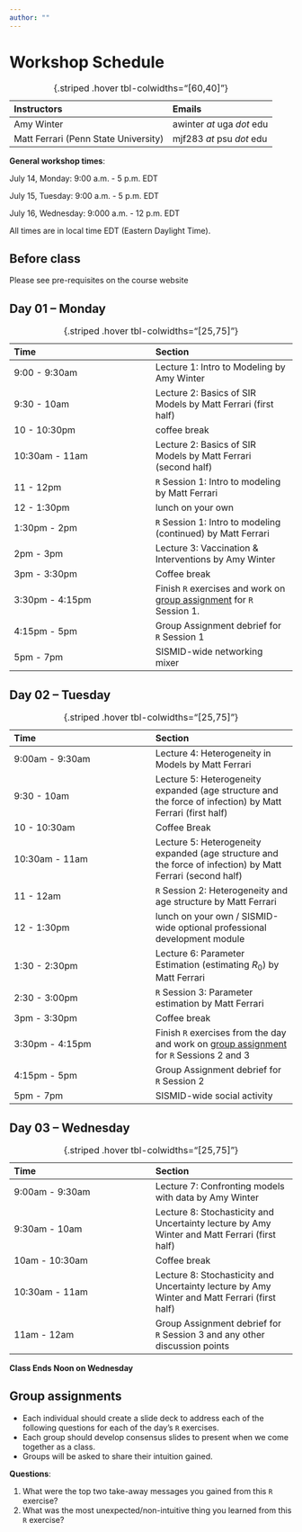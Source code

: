 ```yaml
---
author: ""
---
```


# Workshop Schedule {.unnumbered}

|Instructors | Emails |
|:--|:--|
| Amy Winter | awinter *at* uga *dot* edu |
| Matt Ferrari (Penn State University) | mjf283 *at* psu *dot* edu |

: {.striped .hover tbl-colwidths="[60,40]"}

**General workshop times**:

July 14, Monday: 9:00 a.m. - 5 p.m. EDT

July 15, Tuesday: 9:00 a.m. - 5 p.m. EDT

July 16, Wednesday: 9:000 a.m. - 12 p.m. EDT

::: {.callout-important}
All times are in local time EDT (Eastern Daylight Time).
:::

## Before class

Please see pre-requisites on the course website

## Day 01 – Monday 

| Time | Section |
|:--|:--|
| 9:00 - 9:30am | Lecture 1: Intro to Modeling by Amy Winter |
| 9:30 - 10am | Lecture 2: Basics of SIR Models by Matt Ferrari (first half) |
| 10 - 10:30pm | coffee break |
| 10:30am - 11am | Lecture 2: Basics of SIR Models by Matt Ferrari (second half) |
| 11 - 12pm | `R` Session 1: Intro to modeling by Matt Ferrari |
| 12 - 1:30pm | lunch on your own |
| 1:30pm - 2pm | `R` Session 1: Intro to modeling (continued) by Matt Ferrari |
| 2pm - 3pm | Lecture 3: Vaccination & Interventions by Amy Winter |
| 3pm - 3:30pm | Coffee break |
| 3:30pm - 4:15pm | Finish `R` exercises and work on [group assignment](#group-assignments) for `R` Session 1. |
| 4:15pm - 5pm | Group Assignment debrief for `R` Session 1 |
| 5pm - 7pm | SISMID-wide networking mixer |
: {.striped .hover tbl-colwidths="[25,75]"}


## Day 02 – Tuesday

| Time | Section |
|:--|:--|
| 9:00am - 9:30am | Lecture 4: Heterogeneity in Models by Matt Ferrari |
| 9:30 - 10am | Lecture 5: Heterogeneity expanded (age structure and the force of infection) by Matt Ferrari (first half) |
| 10 - 10:30am | Coffee Break |
| 10:30am - 11am | Lecture 5: Heterogeneity expanded (age structure and the force of infection) by Matt Ferrari (second half) |
| 11 - 12am | `R` Session 2: Heterogeneity and age structure by Matt Ferrari |
| 12 - 1:30pm | lunch on your own / SISMID-wide optional professional development module |
| 1:30 - 2:30pm | Lecture 6: Parameter Estimation (estimating $R_0$) by Matt Ferrari |
| 2:30 - 3:00pm | `R` Session 3: Parameter estimation by Matt Ferrari |
| 3pm - 3:30pm | Coffee break |
| 3:30pm - 4:15pm | Finish `R` exercises from the day and work on [group assignment](#group-assignments) for `R` Sessions 2 and 3 |
| 4:15pm - 5pm | Group Assignment debrief for `R` Session 2 |
| 5pm - 7pm | SISMID-wide social activity |
: {.striped .hover tbl-colwidths="[25,75]"}

## Day 03 – Wednesday

| Time | Section |
|:--|:--|
| 9:00am - 9:30am | Lecture 7: Confronting models with data by Amy Winter |
| 9:30am - 10am | Lecture 8: Stochasticity and Uncertainty lecture by Amy Winter and Matt Ferrari (first half) |
| 10am - 10:30am | Coffee break |
| 10:30am - 11am | Lecture 8: Stochasticity and Uncertainty lecture by Amy Winter and Matt Ferrari (first half) |
| 11am - 12am | Group Assignment debrief for `R` Session 3 and any other discussion points |

: {.striped .hover tbl-colwidths="[25,75]"}

**Class Ends Noon on Wednesday**

## Group assignments
- Each individual should create a slide deck to address each of the following questions for each of the day’s `R` exercises.
- Each group should develop consensus slides to present when we come together as a class.
- Groups will be asked to share their intuition gained.

**Questions**:

1. What were the top two take-away messages you gained from this `R` exercise?
2. What was the most unexpected/non-intuitive thing you learned from this `R` exercise?
